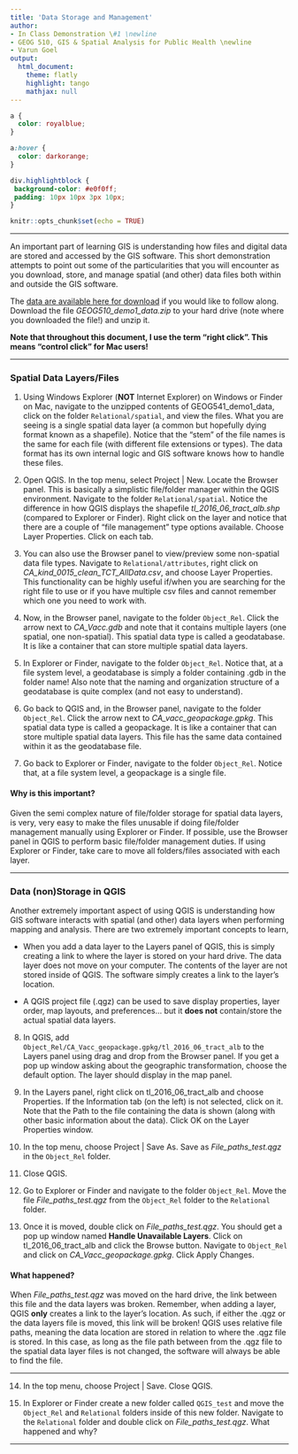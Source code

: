 ```yaml
---
title: 'Data Storage and Management'
author:
- In Class Demonstration \#1 \newline
- GEOG 510, GIS & Spatial Analysis for Public Health \newline
- Varun Goel
output:
  html_document:
    theme: flatly
    highlight: tango
    mathjax: null
---
```


```css
a {
  color: royalblue;
}

a:hover {
  color: darkorange;
}

div.highlightblock { 
 background-color: #e0f0ff; 
 padding: 10px 10px 3px 10px;
}
```

```r
knitr::opts_chunk$set(echo = TRUE)
```

------------------------------------------------------------------------

An important part of learning GIS is understanding how files and digital data are stored and accessed by the GIS software. This short demonstration attempts to point out some of the particularities that you will encounter as you download, store, and manage spatial (and other) data files both within and outside the GIS software.

The [data are available here for download ](https://drive.google.com/file/d/1KvOCxTtMu6Mta1BC3vfTwAE5_YzEsdNy/view?usp=sharing){target="_blank"} if you would like to follow along. Download the file *GEOG510_demo1_data.zip* to your hard drive (note where you downloaded the file!) and unzip it.

**Note that throughout this document, I use the term "right click". This means "control click" for Mac users!**

------------------------------------------------------------------------

### Spatial Data Layers/Files

1.  Using Windows Explorer (**NOT** Internet Explorer) on Windows or Finder on Mac, navigate to the unzipped contents of GEOG541_demo1_data, click on the folder `Relational/spatial`, and view the files. What you are seeing is a single spatial data layer (a common but hopefully dying format known as a shapefile). Notice that the “stem” of the file names is the same for each file (with different file extensions or types). The data format has its own internal logic and GIS software knows how to handle these files.

2.  Open QGIS. In the top menu, select Project \| New. Locate the Browser panel. This is basically a simplistic file/folder manager within the QGIS environment. Navigate to the folder `Relational/spatial`. Notice the difference in how QGIS displays the shapefile *tl_2016_06_tract_alb.shp* (compared to Explorer or Finder). Right click on the layer and notice that there are a couple of “file management” type options available. Choose Layer Properties. Click on each tab.

3.  You can also use the Browser panel to view/preview some non-spatial data file types. Navigate to `Relational/attributes`, right click on *CA_kind_0015_clean_TCT_AllData.csv*, and choose Layer Properties. This functionality can be highly useful if/when you are searching for the right file to use or if you have multiple csv files and cannot remember which one you need to work with.

4.  Now, in the Browser panel, navigate to the folder `Object_Rel`. Click the arrow next to *CA_Vacc.gdb* and note that it contains multiple layers (one spatial, one non-spatial). This spatial data type is called a geodatabase. It is like a container that can store multiple spatial data layers.

5.  In Explorer or Finder, navigate to the folder `Object_Rel`. Notice that, at a file system level, a geodatabase is simply a folder containing .gdb in the folder name! Also note that the naming and organization structure of a geodatabase is quite complex (and not easy to understand).

6.  Go back to QGIS and, in the Browser panel, navigate to the folder `Object_Rel`. Click the arrow next to *CA_vacc_geopackage.gpkg*. This spatial data type is called a geopackage. It is like a container that can store multiple spatial data layers. This file has the same data contained within it as the geodatabase file.

7.  Go back to Explorer or Finder, navigate to the folder `Object_Rel`. Notice that, at a file system level, a geopackage is a single file.

::: highlightblock
#### Why is this important?

Given the semi complex nature of file/folder storage for spatial data layers, is very, very easy to make the files unusable if doing file/folder management manually using Explorer or Finder. If possible, use the Browser panel in QGIS to perform basic file/folder management duties. If using Explorer or Finder, take care to move all folders/files associated with each layer.
:::

------------------------------------------------------------------------

### Data (non)Storage in QGIS

Another extremely important aspect of using QGIS is understanding how GIS software interacts with spatial (and other) data layers when performing mapping and analysis. There are two extremely important concepts to learn,

-   When you add a data layer to the Layers panel of QGIS, this is simply creating a link to where the layer is stored on your hard drive. The data layer does not move on your computer. The contents of the layer are not stored inside of QGIS. The software simply creates a link to the layer's location.

-   A QGIS project file (.qgz) can be used to save display properties, layer order, map layouts, and preferences... but it **does not** contain/store the actual spatial data layers.

8.  In QGIS, add `Object_Rel/CA_Vacc_geopackage.gpkg/tl_2016_06_tract_alb` to the Layers panel using drag and drop from the Browser panel. If you get a pop up window asking about the geographic transformation, choose the default option. The layer should display in the map panel.

9.  In the Layers panel, right click on tl_2016_06_tract_alb and choose Properties. If the Information tab (on the left) is not selected, click on it. Note that the Path to the file containing the data is shown (along with other basic information about the data). Click OK on the Layer Properties window.

10. In the top menu, choose Project \| Save As. Save as *File_paths_test.qgz* in the `Object_Rel` folder.

11. Close QGIS.

12. Go to Explorer or Finder and navigate to the folder `Object_Rel`. Move the file *File_paths_test.qgz* from the `Object_Rel` folder to the `Relational` folder.

13. Once it is moved, double click on *File_paths_test.qgz*. You should get a pop up window named **Handle Unavailable Layers**. Click on tl_2016_06_tract_alb and click the Browse button. Navigate to `Object_Rel` and click on *CA_Vacc_geopackage.gpkg*. Click Apply Changes.

::: highlightblock
#### What happened?

When *File_paths_test.qgz* was moved on the hard drive, the link between this file and the data layers was broken. Remember, when adding a layer, QGIS **only** creates a link to the layer's location. As such, if either the .qgz or the data layers file is moved, this link will be broken! QGIS uses relative file paths, meaning the data location are stored in relation to where the .qgz file is stored. In this case, as long as the file path between from the .qgz file to the spatial data layer files is not changed, the software will always be able to find the file.
:::

------------------------------------------------------------------------

14. In the top menu, choose Project \| Save. Close QGIS.

15. In Explorer or Finder create a new folder called `QGIS_test` and move the `Object_Rel` and `Relational` folders inside of this new folder. Navigate to the `Relational` folder and double click on *File_paths_test.qgz*. What happened and why?

------------------------------------------------------------------------
